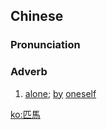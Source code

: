 {{also|匹马}}
==Chinese==
{{zh-forms|s=匹马}}

===Pronunciation===
{{zh-pron
|m=pīmǎ
|cat=adv
}}

===Adverb===
{{zh-adv}}

# {{lb|zh|archaic}} [[alone]]; [[by]] [[oneself]]

[[ko:匹馬]]